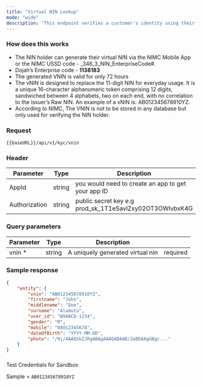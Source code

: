```yaml
---
title: "Virtual NIN Lookup"
mode: "wide"
description: "This endpoint verifies a customer's identity using their uniquely generated Virtual NIN (vNIN). The vNIN is generated from NIMC's mobile app"
---
```




### How does this works

-   The NIN holder can generate their virtual NIN via the NIMC Mobile App or the NIMC USSD code - _346_3_NIN_EnterpriseCode#.
-   Dojah’s Enterprise code - **1138183**
-   The generated VNIN is valid for only 72 hours
-   The vNIN is designed to replace the 11-digit NIN for everyday usage. It is a unique 16-character alphanumeric token comprising 12 digits, sandwiched between 4 alphabets, two on each end, with no correlation to the issuer’s Raw NIN. An example of a vNIN is: AB012345678910YZ.
-   According to NIMC, The VNIN is not to be stored in any database but only used for verifying the NIN holder.

### Request

```text [GET]
{{baseURL}}/api/v1/kyc/vnin
```

### Header

| Parameter | Type | Description |
| --- | --- | --- |
| AppId | string | you would need to create an app to get your app ID |
| Authorization | string | public secret key e.g prod_sk_1T1eSavlZxy02OT3OWlvbxK4G |

### Query parameters

| Parameter | Type | Description |  |
| --- | --- | --- | --- |
| vnin \* | string | A uniquely generated virtual nin | required |

### Sample response

```json Response
{
    "entity": {
        "vnin": "AB012345678910YZ",
        "firstname": "John",
        "middlename": "Doe",
        "surname": "Alamutu",
        "user_id": "WXABCD-1234",
        "gender": "M",
        "mobile": "08012345678",
        "dateOfBirth": "YYYY-MM-DD",
        "photo": "/9j/4AAQSkZJRgABAgAAAQABAAD/2wBDAAgGBgc..."
    }
}
```

### 

Test Credentials for Sandbox

[](https://api-docs.dojah.io/docs/lookup-nuban#test-credentials-for-sandbox)

Sample = `AB012345678910YZ`

